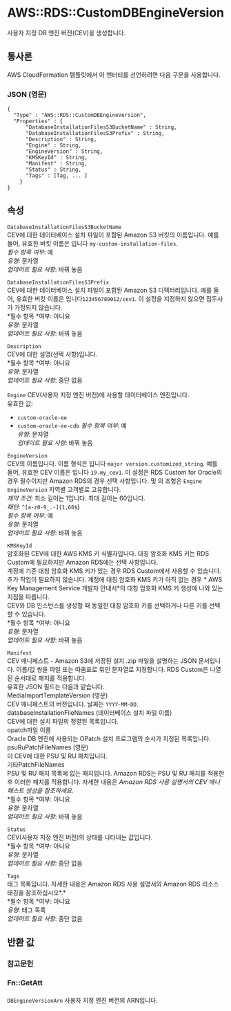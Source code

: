 # AWS::RDS::CustomDBEngineVersion

사용자 지정 DB 엔진 버전(CEV)을 생성합니다.

## 통사론

AWS CloudFormation 템플릿에서 이 엔터티를 선언하려면 다음 구문을 사용합니다.

### JSON (영문)

```
{
  "Type" : "AWS::RDS::CustomDBEngineVersion",
  "Properties" : {
      "DatabaseInstallationFilesS3BucketName" : String,
      "DatabaseInstallationFilesS3Prefix" : String,
      "Description" : String,
      "Engine" : String,
      "EngineVersion" : String,
      "KMSKeyId" : String,
      "Manifest" : String,
      "Status" : String,
      "Tags" : [Tag, ... ]
    }
}
```

## 속성

`DatabaseInstallationFilesS3BucketName`  
CEV에 대한 데이터베이스 설치 파일이 포함된 Amazon S3 버킷의 이름입니다. 예를 들어, 유효한 버킷 이름은 입니다 `my-custom-installation-files`.  
_필수 항목 여부_: 예  
_유형_: 문자열  
_업데이트 필요 사항_: 바꿔 놓음

`DatabaseInstallationFilesS3Prefix`  
CEV에 대한 데이터베이스 설치 파일이 포함된 Amazon S3 디렉터리입니다. 예를 들어, 유효한 버킷 이름은 입니다`123456789012/cev1`. 이 설정을 지정하지 않으면 접두사가 가정되지 않습니다.  
*필수 항목 *여부: 아니요  
_유형_: 문자열  
_업데이트 필요 사항_: 바꿔 놓음

`Description`  
CEV에 대한 설명(선택 사항)입니다.  
*필수 항목 *여부: 아니요  
_유형_: 문자열  
_업데이트 필요 사항_: 중단 없음

`Engine` CEV(사용자 지정 엔진 버전)에 사용할 데이터베이스 엔진입니다.  
유효한 값:

- `custom-oracle-ee`
- `custom-oracle-ee-cdb`
  _필수 항목 여부_: 예  
  _유형_: 문자열  
  _업데이트 필요 사항_: 바꿔 놓음

`EngineVersion`  
CEV의 이름입니다. 이름 형식은 입니다 `major version.customized_string`. 예를 들어, 유효한 CEV 이름은 입니다 `19.my_cev1`. 이 설정은 RDS Custom for Oracle의 경우 필수이지만 Amazon RDS의 경우 선택 사항입니다. 및 의 조합은 `Engine` `EngineVersion` 지역별 고객별로 고유합니다.  
_제약 조건:_ 최소 길이는 1입니다. 최대 길이는 60입니다.  
_패턴:_ `^[a-z0-9_.-]{1,60$`}  
_필수 항목 여부_: 예  
_유형_: 문자열  
_업데이트 필요 사항_: 바꿔 놓음

`KMSKeyId`  
암호화된 CEV에 대한 AWS KMS 키 식별자입니다. 대칭 암호화 KMS 키는 RDS Custom에 필요하지만 Amazon RDS에는 선택 사항입니다.  
계정에 기존 대칭 암호화 KMS 키가 있는 경우 RDS Custom에서 사용할 수 있습니다. 추가 작업이 필요하지 않습니다. 계정에 대칭 암호화 KMS 키가 아직 없는 경우 * AWS Key Management Service 개발자 안내서*의 대칭 암호화 KMS 키 생성에 나와 있는 지침을 따릅니다.  
CEV와 DB 인스턴스를 생성할 때 동일한 대칭 암호화 키를 선택하거나 다른 키를 선택할 수 있습니다.  
*필수 항목 *여부: 아니요  
_유형_: 문자열  
_업데이트 필요 사항_: 바꿔 놓음

`Manifest`  
CEV 매니페스트 - Amazon S3에 저장된 설치 .zip 파일을 설명하는 JSON 문서입니다. 이름/값 쌍을 파일 또는 따옴표로 묶인 문자열로 지정합니다. RDS Custom은 나열된 순서대로 패치를 적용합니다.  
유효한 JSON 필드는 다음과 같습니다.  
MediaImportTemplateVersion (영문)  
CEV 매니페스트의 버전입니다. 날짜는 `YYYY-MM-DD`.  
databaseInstallationFileNames (데이터베이스 설치 파일 이름)  
CEV에 대한 설치 파일의 정렬된 목록입니다.  
opatch파일 이름  
Oracle DB 엔진에 사용되는 OPatch 설치 프로그램의 순서가 지정된 목록입니다.  
psuRuPatchFileNames (영문)  
이 CEV에 대한 PSU 및 RU 패치입니다.  
기타PatchFileNames  
PSU 및 RU 패치 목록에 없는 패치입니다. Amazon RDS는 PSU 및 RU 패치를 적용한 후 이러한 패치를 적용합니다.
자세한 내용은 _Amazon RDS 사용 설명서의 CEV 매니페스트 생성을 참조하세요_.  
*필수 항목 *여부: 아니요  
_유형_: 문자열  
_업데이트 필요 사항_: 바꿔 놓음

`Status`  
CEV(사용자 지정 엔진 버전)의 상태를 나타내는 값입니다.  
*필수 항목 *여부: 아니요  
_유형_: 문자열  
_업데이트 필요 사항_: 중단 없음

`Tags`  
태그 목록입니다. 자세한 내용은 Amazon RDS 사용 설명서의 Amazon RDS 리소스 태깅을 참조하십시오*.*  
*필수 항목 *여부: 아니요  
_유형_: 태그 목록  
_업데이트 필요 사항_: 중단 없음

## 반환 값

### 참고문헌

### Fn::GetAtt

####

`DBEngineVersionArn` 사용자 지정 엔진 버전의 ARN입니다.
